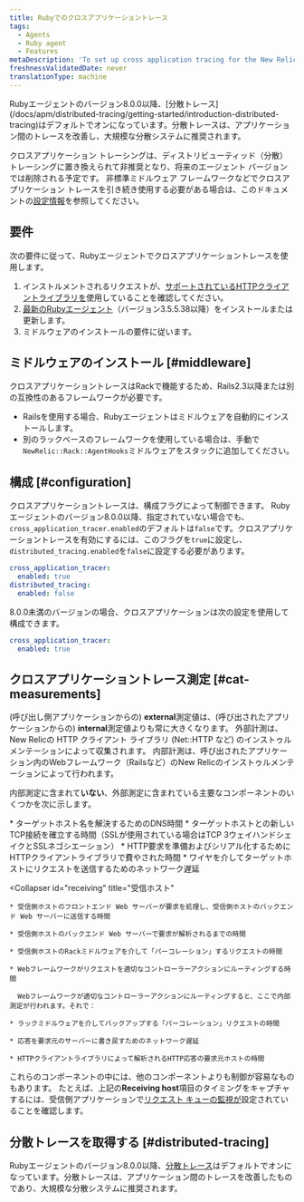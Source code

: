 ```yaml
---
title: Rubyでのクロスアプリケーショントレース
tags:
  - Agents
  - Ruby agent
  - Features
metaDescription: 'To set up cross application tracing for the New Relic Ruby agent, start here.'
freshnessValidatedDate: never
translationType: machine
---
```


<Callout variant="important">
  Rubyエージェントのバージョン8.0.0以降、[分散トレース](/docs/apm/distributed-tracing/getting-started/introduction-distributed-tracing)はデフォルトでオンになっています。分散トレースは、アプリケーション間のトレースを改善し、大規模な分散システムに推奨されます。

  クロスアプリケーション トレーシングは、ディストリビューティッド（分散）トレーシングに置き換えられて非推奨となり、将来のエージェント バージョンでは削除される予定です。 非標準ミドルウェア フレームワークなどでクロスアプリケーション トレースを引き続き使用する必要がある場合は、このドキュメントの[設定情報](#configuration)を参照してください。
</Callout>

## 要件

次の要件に従って、Rubyエージェントでクロスアプリケーショントレースを使用します。

1. インストルメントされるリクエストが、[サポートされているHTTPクライアントライブラリを](/docs/ruby/ruby-http-clients)使用していることを確認してください。
2. [最新のRubyエージェント](/docs/ruby/ruby-agent-installation)（バージョン3.5.5.38以降）をインストールまたは更新します。
3. ミドルウェアのインストールの要件に従います。

## ミドルウェアのインストール [#middleware]

クロスアプリケーショントレースはRackで機能するため、Rails2.3以降または別の互換性のあるフレームワークが必要です。

* Railsを使用する場合、Rubyエージェントはミドルウェアを自動的にインストールします。
* 別のラックベースのフレームワークを使用している場合は、手動で`NewRelic::Rack::AgentHooks`ミドルウェアをスタックに追加してください。

## 構成 [#configuration]

クロスアプリケーショントレースは、構成フラグによって制御できます。 Rubyエージェントのバージョン8.0.0以降、指定されていない場合でも、 `cross_application_tracer.enabled`のデフォルトは`false`です。クロスアプリケーショントレースを有効にするには、このフラグを`true`に設定し、 `distributed_tracing.enabled`を`false`に設定する必要があります。

```yaml
cross_application_tracer:
  enabled: true
distributed_tracing:
  enabled: false
```

8.0.0未満のバージョンの場合、クロスアプリケーションは次の設定を使用して構成できます。

```yaml
cross_application_tracer:
  enabled: true
```

## クロスアプリケーショントレース測定 [#cat-measurements]

(呼び出し側アプリケーションからの) <DNT>**external**</DNT>測定値は、(呼び出されたアプリケーションからの) <DNT>**internal**</DNT>測定値よりも常に大きくなります。 外部計測は、 New Relicの HTTP クライアント ライブラリ (Net::HTTP など) のインストゥルメンテーションによって収集されます。 内部計測は、呼び出されたアプリケーション内のWebフレームワーク（Railsなど）のNew Relicのインストゥルメンテーションによって行われます。

内部測定に含まれて**いない**、外部測定に含まれている主要なコンポーネントのいくつかを次に示します。

<CollapserGroup>
  <Collapser
    id="calling"
    title="アプリの呼び出しからターゲットホストへ"
  >
    * ターゲットホスト名を解決するためのDNS時間
    * ターゲットホストとの新しいTCP接続を確立する時間（SSLが使用されている場合はTCP 3ウェイハンドシェイクとSSLネゴシエーション）
    * HTTP要求を準備およびシリアル化するためにHTTPクライアントライブラリで費やされた時間
    * ワイヤを介してターゲットホストにリクエストを送信するためのネットワーク遅延
  </Collapser>

  <Collapser
    id="receiving"
    title="受信ホスト"
  >
    * 受信側ホストのフロントエンド Web サーバーが要求を処理し、受信側ホストのバックエンド Web サーバーに送信する時間

    * 受信側ホストのバックエンド Web サーバーで要求が解析されるまでの時間

    * 受信側ホストのRackミドルウェアを介して「パーコレーション」するリクエストの時間

    * Webフレームワークがリクエストを適切なコントローラーアクションにルーティングする時間

      Webフレームワークが適切なコントローラーアクションにルーティングすると、ここで内部測定が行われます。それで：

    * ラックミドルウェアを介してバックアップする「パーコレーション」リクエストの時間

    * 応答を要求元のサーバーに書き戻すためのネットワーク遅延

    * HTTPクライアントライブラリによって解析されるHTTP応答の要求元ホストの時間
  </Collapser>
</CollapserGroup>

これらのコンポーネントの中には、他のコンポーネントよりも制御が容易なものもあります。 たとえば、上記の<DNT>**Receiving host**</DNT>項目のタイミングをキャプチャするには、受信側アプリケーションで[リクエスト キューの監視が](/docs/features/configuring-request-queue-reporting)設定されていることを確認します。

## 分散トレースを取得する [#distributed-tracing]

Rubyエージェントのバージョン8.0.0以降、[分散トレース](/docs/apm/distributed-tracing/getting-started/introduction-distributed-tracing)はデフォルトでオンになっています。分散トレースは、アプリケーション間のトレースを改善したものであり、大規模な分散システムに推奨されます。
